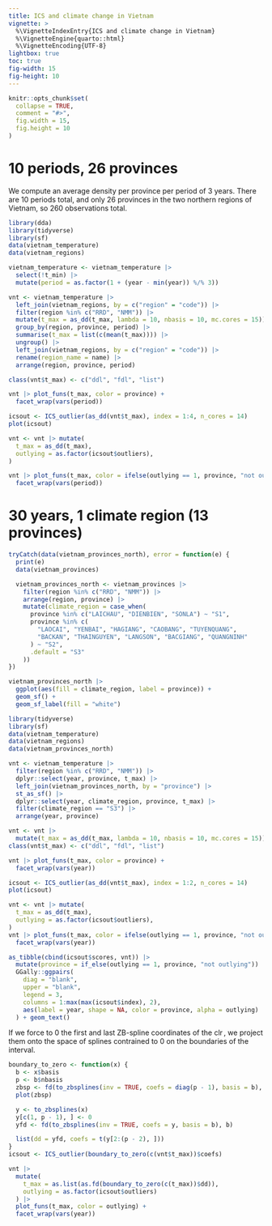 ```yaml
---
title: ICS and climate change in Vietnam
vignette: >
  %\VignetteIndexEntry{ICS and climate change in Vietnam}
  %\VignetteEngine{quarto::html}
  %\VignetteEncoding{UTF-8}
lightbox: true
toc: true
fig-width: 15
fig-height: 10
---
```


```r
knitr::opts_chunk$set(
  collapse = TRUE,
  comment = "#>",
  fig.width = 15,
  fig.height = 10
)
```

# 10 periods, 26 provinces

We compute an average density per province per period of 3 years.
There are 10 periods total, and only 26 provinces in the two northern
regions of Vietnam, so 260 observations total.

```r
library(dda)
library(tidyverse)
library(sf)
data(vietnam_temperature)
data(vietnam_regions)

vietnam_temperature <- vietnam_temperature |>
  select(!t_min) |>
  mutate(period = as.factor(1 + (year - min(year)) %/% 3))

vnt <- vietnam_temperature |>
  left_join(vietnam_regions, by = c("region" = "code")) |>
  filter(region %in% c("RRD", "NMM")) |>
  mutate(t_max = as_dd(t_max, lambda = 10, nbasis = 10, mc.cores = 15)) |>
  group_by(region, province, period) |>
  summarise(t_max = list(c(mean(t_max)))) |>
  ungroup() |>
  left_join(vietnam_regions, by = c("region" = "code")) |>
  rename(region_name = name) |>
  arrange(region, province, period)

class(vnt$t_max) <- c("ddl", "fdl", "list")

vnt |> plot_funs(t_max, color = province) +
  facet_wrap(vars(period))
```

```r
icsout <- ICS_outlier(as_dd(vnt$t_max), index = 1:4, n_cores = 14)
plot(icsout)
```

```r
vnt <- vnt |> mutate(
  t_max = as_dd(t_max),
  outlying = as.factor(icsout$outliers),
)

vnt |> plot_funs(t_max, color = ifelse(outlying == 1, province, "not outlying"), alpha = outlying) +
  facet_wrap(vars(period))
```

# 30 years, 1 climate region (13 provinces)

```r
tryCatch(data(vietnam_provinces_north), error = function(e) {
  print(e)
  data(vietnam_provinces)

  vietnam_provinces_north <- vietnam_provinces |>
    filter(region %in% c("RRD", "NMM")) |>
    arrange(region, province) |>
    mutate(climate_region = case_when(
      province %in% c("LAICHAU", "DIENBIEN", "SONLA") ~ "S1",
      province %in% c(
        "LAOCAI", "YENBAI", "HAGIANG", "CAOBANG", "TUYENQUANG",
        "BACKAN", "THAINGUYEN", "LANGSON", "BACGIANG", "QUANGNINH"
      ) ~ "S2",
      .default = "S3"
    ))
})

vietnam_provinces_north |>
  ggplot(aes(fill = climate_region, label = province)) +
  geom_sf() +
  geom_sf_label(fill = "white")
```

```r
library(tidyverse)
library(sf)
data(vietnam_temperature)
data(vietnam_regions)
data(vietnam_provinces_north)

vnt <- vietnam_temperature |>
  filter(region %in% c("RRD", "NMM")) |>
  dplyr::select(year, province, t_max) |>
  left_join(vietnam_provinces_north, by = "province") |>
  st_as_sf() |>
  dplyr::select(year, climate_region, province, t_max) |>
  filter(climate_region == "S3") |>
  arrange(year, province)

vnt <- vnt |>
  mutate(t_max = as_dd(t_max, lambda = 10, nbasis = 10, mc.cores = 15))
class(vnt$t_max) <- c("ddl", "fdl", "list")

vnt |> plot_funs(t_max, color = province) +
  facet_wrap(vars(year))
```

```r
icsout <- ICS_outlier(as_dd(vnt$t_max), index = 1:2, n_cores = 14)
plot(icsout)

vnt <- vnt |> mutate(
  t_max = as_dd(t_max),
  outlying = as.factor(icsout$outliers),
)
vnt |> plot_funs(t_max, color = ifelse(outlying == 1, province, "not outlying"), alpha = outlying) +
  facet_wrap(vars(year))

as_tibble(cbind(icsout$scores, vnt)) |>
  mutate(province = if_else(outlying == 1, province, "not outlying")) |>
  GGally::ggpairs(
    diag = "blank",
    upper = "blank",
    legend = 3,
    columns = 1:max(max(icsout$index), 2),
    aes(label = year, shape = NA, color = province, alpha = outlying)
  ) + geom_text()
```

If we force to 0 the first and last ZB-spline coordinates of the $\operatorname{clr}$,
we project them onto the space of splines contrained to $0$ on the
boundaries of the interval.

```r
boundary_to_zero <- function(x) {
  b <- x$basis
  p <- b$nbasis
  zbsp <- fd(to_zbsplines(inv = TRUE, coefs = diag(p - 1), basis = b), b)
  plot(zbsp)

  y <- to_zbsplines(x)
  y[c(1, p - 1), ] <- 0
  yfd <- fd(to_zbsplines(inv = TRUE, coefs = y, basis = b), b)

  list(dd = yfd, coefs = t(y[2:(p - 2), ]))
}
icsout <- ICS_outlier(boundary_to_zero(c(vnt$t_max))$coefs)

vnt |>
  mutate(
    t_max = as.list(as.fd(boundary_to_zero(c(t_max))$dd)),
    outlying = as.factor(icsout$outliers)
  ) |>
  plot_funs(t_max, color = outlying) +
  facet_wrap(vars(year))
```

